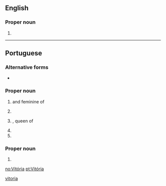 {{also|vitoria|Vitoria|vitória}}
==English==

===Proper noun===
{{en-proper noun}}

# {{place:Brazil/state capital|en|state=Espírito Santo}}

[[Category:English terms spelled with Ó|vitoria]]

----

==Portuguese==

===Alternative forms===
* {{l|pt|Victoria}}

===Proper noun===
{{pt-proper noun|f}}

# {{given name|female|lang=pt|eq=Victoria}} and feminine of {{l|pt|Vítor}}
# {{place:Brazil/state capital|pt|state=Espírito Santo}}
# {{l|en|Victoria}}, queen of {{l|en|England}}
# {{place|pt|state|c/Australia|t1=Victoria}}
# {{place|pt|capital city|c/Seychelles|t1=Victoria}}

===Proper noun===
{{pt-proper noun|m}}

# {{place|pt|lake|continent/Africa|t1=Victoria}}

[[no:Vitória]]
[[pt:Vitória]]